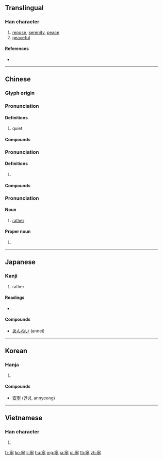 {{also|宁|寜}}
==Translingual==

===Han character===
{{Han char|rn=40|rad=宀|as=11|sn=14|four=30201|canj=JPBN|ids=⿱寍丁}}

# [[repose]], [[serenity]], [[peace]]
# [[peaceful]]

====References====
* {{Han ref|kx=0291.080|dkj=07296|dj=0577.020|hdz=20949.050|uh=5BE7|ud=23527|bh=B9E7|bd=47591}}

----

==Chinese==
{{zh-forms|s=宁}}

===Glyph origin===
{{Han etym}}

===Pronunciation===
{{zh-pron
|m=níng
|c=ning4
|mc=y
|oc=y
|ma=
|cat=v,a,pn
}}

====Definitions====
{{zh-hanzi}}

# quiet

====Compounds====
{{der3|title=Compounds
|{{zh-l|寧波|Níngbō}}
|{{zh-l|寧夏|Níngxià}}
|{{zh-l|遼寧|Liáoníng}}
|{{zh-l|建寧|Jiànníng}}
|{{zh-l|安寧|ānníng}}
|{{zh-l|江寧|Jiāngníng}}
|{{zh-l|不寧|bùníng}}
|{{zh-l|東寧王國|Dōngníng Wángguó}}
|{{zh-l|寧靜}}
|{{zh-l|寧謐}}
|{{zh-l|寧日}}
|{{zh-l|寧帖}}
|{{zh-l|寧息}}
}}

===Pronunciation===
{{zh-pron
|m=nìng,níng,2nb=Taiwan
|c=ning4,ning6
|mc=y
|oc=y
|ma=
|cat=a,adv
}}

====Definitions====
{{zh-hanzi}}

# {{rfdef|lang=zh}}

====Compounds====
{{der3|title=Compounds
|{{zh-l|不自由毋寧死|bù zìyóu wúnìng sǐ}}
|{{zh-l|寧為太平犬，不做亂世人|níng wéi tàipíng quǎn, bù zuò luànshì rén}}
|{{zh-l|寧教我負天下人，休教天下人負我|nìng jiào wǒ fù tiānxià rén, xiū jiào tiānxià rén fù wǒ}}
|{{zh-l|寧可}}
|{{zh-l|寧肯}}
|{{zh-l|寧缺毋濫}}
|{{zh-l|寧死不屈}}
|{{zh-l|寧願}}
|{{zh-l|寧折不彎}}
|{{zh-l|寧為雞口，毋為牛後}}
|{{zh-l|寧為玉碎，不為瓦全}}
}}

===Pronunciation===
{{zh-pron
|m=níng,nìng,2nb=Taiwan
|c=ning4,ning6
|mc=y
|oc=y
|ma=
|cat=pn
}}

====Noun====
{{zh-noun}}

# [[rather]]

====Proper noun====
{{zh-proper noun}}

# {{surname|lang=zh}}

----

==Japanese==

===Kanji===
{{ja-kanji|grade=c|rs=宀11}}

# rather

====Readings====
* {{ja-readings|goon=[[にょう]] (nyō) {{non-joyo-reading}}|kanon=[[ねい]] (nei)|kun=[[やすい]] (yasui), [[むしろ]] (mushiro), [[なんぞ]] (nanzo)}}

====Compounds====
* [[あんねい]] (annei)

----

==Korean==

===Hanja===
{{ko-hanja|hangeul=녕|eumhun=편안할 녕|rv=nyeong|mr=nyŏng|y=nyeng}}

# {{defn|lang=ko|sort=宀11}}

====Compounds====
* [[安寧]] (안녕, annyeong)

----

==Vietnamese==

===Han character===
{{vi-hantu|[[ninh]]|rs=宀11}}

# {{defn|lang=vi|sort=宀11}}

[[fr:寧]]
[[ko:寧]]
[[li:寧]]
[[hu:寧]]
[[mg:寧]]
[[ja:寧]]
[[pl:寧]]
[[th:寧]]
[[zh:寧]]